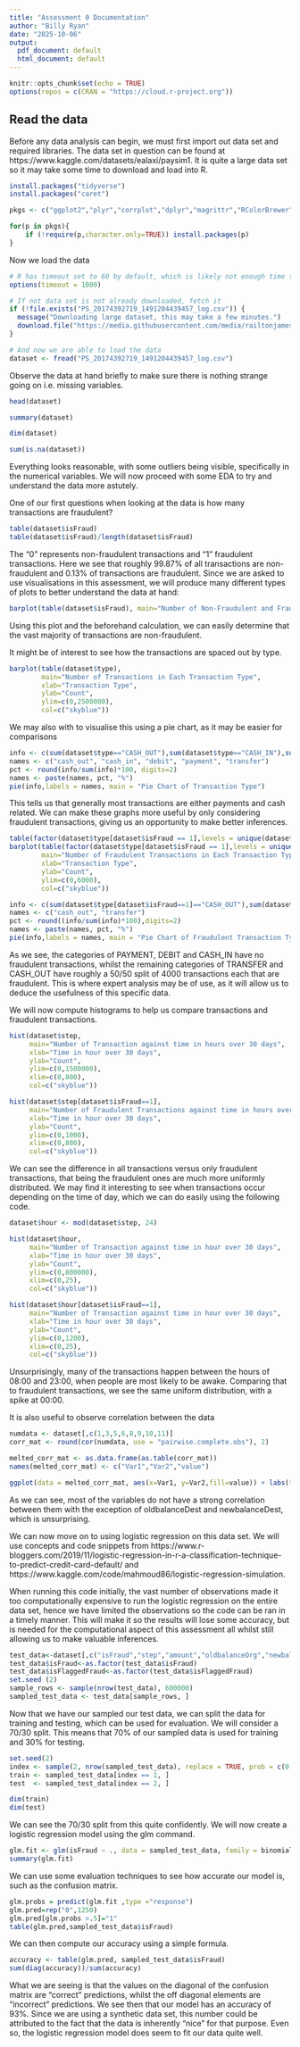 ```yaml
---
title: "Assessment 0 Documentation"
author: "Billy Ryan"
date: "2025-10-06"
output:
  pdf_document: default
  html_document: default
---
```


```r
knitr::opts_chunk$set(echo = TRUE)
options(repos = c(CRAN = "https://cloud.r-project.org"))
```

## Read the data

Before any data analysis can begin, we must first import out data set and required libraries. The data set in question can be found at https://www.kaggle.com/datasets/ealaxi/paysim1. It is quite a large data set so it may take some time to download and load into R.

```r
install.packages("tidyverse")
install.packages("caret")
```

```r
pkgs <- c("ggplot2","plyr","corrplot","dplyr","magrittr","RColorBrewer", "data.table")

for(p in pkgs){
    if (!require(p,character.only=TRUE)) install.packages(p)
}
```

Now we load the data

```r
# R has timeout set to 60 by default, which is likely not enough time to download and import such a big data set hence we increase it here
options(timeout = 1000)

# If not data set is not already downloaded, fetch it
if (!file.exists("PS_20174392719_1491204439457_log.csv")) {
  message("Downloading large dataset, this may take a few minutes.")
  download.file("https://media.githubusercontent.com/media/railtonjamesl-collab/ds-project/refs/heads/main/dataset/PS_20174392719_1491204439457_log.csv", "PS_20174392719_1491204439457_log.csv", mode = "wb")
}

# And now we are able to load the data
dataset <- fread("PS_20174392719_1491204439457_log.csv")
```
Observe the data at hand briefly to make sure there is nothing strange going on i.e. missing variables. 

```r
head(dataset)
```
```r
summary(dataset)
```

```r
dim(dataset)
```


```r
sum(is.na(dataset))
```

Everything looks reasonable, with some outliers being visible, specifically in the numerical variables. We will now proceed with some EDA to try and understand the data more astutely.

One of our first questions when looking at the data is how many transactions are fraudulent? 

```r
table(dataset$isFraud)
table(dataset$isFraud)/length(dataset$isFraud)
```
The "0" represents non-fraudulent transactions and "1" fraudulent transactions. Here we see that roughly 99.87% of all transactions are non-fraudulent and 0.13% of transactions are fraudulent. Since we are asked to use visualisations in this assessment, we will produce many different types of plots to better understand the data at hand:

```r
barplot(table(dataset$isFraud), main="Number of Non-Fraudulent and Fraudulent Transactions", ylab="Count", ylim=c(0,7000000), col = c("skyblue"))
```
Using this plot and the beforehand calculation, we can easily determine that the vast majority of transactions are non-fraudulent. 

It might be of interest to see how the transactions are spaced out by type.

```r
barplot(table(dataset$type),
        main="Number of Transactions in Each Transaction Type",
        xlab="Transaction Type",
        ylab="Count",
        ylim=c(0,2500000),
        col=c("skyblue"))
```
We may also with to visualise this using a pie chart, as it may be easier for comparisons

```r
info <- c(sum(dataset$type=="CASH_OUT"),sum(dataset$type=="CASH_IN"),sum(dataset$type=="DEBIT"),sum(dataset$type=="PAYMENT"),sum(dataset$type=="TRANSFER"))
names <- c("cash_out", "cash_in", "debit", "payment", "transfer")
pct <- round(info/sum(info)*100, digits=2)
names <- paste(names, pct, "%")
pie(info,labels = names, main = "Pie Chart of Transaction Type")
```

This tells us that generally most transactions are either payments and cash related. We can make these graphs more useful by only considering fraudulent transactions, giving us an opportunity to make better inferences.

```r
table(factor(dataset$type[dataset$isFraud == 1],levels = unique(dataset$type)))
barplot(table(factor(dataset$type[dataset$isFraud == 1],levels = unique(dataset$type))),
        main="Number of Fraudulent Transactions in Each Transaction Type",
        xlab="Transaction Type",
        ylab="Count",
        ylim=c(0,6000),
        col=c("skyblue"))

info <- c(sum(dataset$type[dataset$isFraud==1]=="CASH_OUT"),sum(dataset$type[dataset$isFraud==1]=="TRANSFER"))
names <- c("cash_out", "transfer")
pct <- round((info/sum(info)*100),digits=2)
names <- paste(names, pct, "%")
pie(info,labels = names, main = "Pie Chart of Fraudulent Transaction Type")
```
As we see, the categories of PAYMENT, DEBIT and CASH_IN have no fraudulent transactions, whilst the remaining categories of TRANSFER and CASH_OUT have roughly a 50/50 split of 4000 transactions each that are fraudulent. This is where expert analysis may be of use, as it will allow us to deduce the usefulness of this specific data. 

We will now compute histograms to help us compare transactions and fraudulent transactions.

```r
hist(dataset$step,
     main="Number of Transaction against time in hours over 30 days",
     xlab="Time in hour over 30 days",
     ylab="Count",
     ylim=c(0,1500000),
     xlim=c(0,800),
     col=c("skyblue"))

hist(dataset$step[dataset$isFraud==1],
     main="Number of Fraudulent Transactions against time in hours over 30 days",
     xlab="Time in hour over 30 days",
     ylab="Count",
     ylim=c(0,1000),
     xlim=c(0,800),
     col=c("skyblue"))
```
We can see the difference in all transactions versus only fraudulent transactions, that being the fraudulent ones are much more uniformly distributed. We may find it interesting to see when transactions occur depending on the time of day, which we can do easily using the following code.

```r
dataset$hour <- mod(dataset$step, 24)

hist(dataset$hour,
     main="Number of Transaction against time in hour over 30 days",
     xlab="Time in hour over 30 days",
     ylab="Count",
     ylim=c(0,800000),
     xlim=c(0,25),
     col=c("skyblue"))

hist(dataset$hour[dataset$isFraud==1],
     main="Number of Transaction against time in hour over 30 days",
     xlab="Time in hour over 30 days",
     ylab="Count",
     ylim=c(0,1200),
     xlim=c(0,25),
     col=c("skyblue"))
```
Unsurprisingly, many of the transactions happen between the hours of 08:00 and 23:00, when people are most likely to be awake. Comparing that to fraudulent transactions, we see the same uniform distribution, with a spike at 00:00.

It is also useful to observe correlation between the data

```r
numdata <- dataset[,c(1,3,5,6,8,9,10,11)]
corr_mat <- round(cor(numdata, use = "pairwise.complete.obs"), 2)

melted_corr_mat <- as.data.frame(as.table(corr_mat))
names(melted_corr_mat) <- c("Var1","Var2","value")

ggplot(data = melted_corr_mat, aes(x=Var1, y=Var2,fill=value)) + labs(title = "Correlation table of  Variables", fill = "Correlation") + geom_tile() + theme(axis.text.x = element_text(angle = 45, hjust = 1, size = 10), axis.text.y = element_text(size = 10)) +geom_text(aes(Var2, Var1, label = value),color = "black", size = 4)
```
As we can see, most of the variables do not have a strong correlation between them with the exception of oldbalanceDest and newbalanceDest, which is unsurprising.

We can now move on to using logistic regression on this data set. We will use concepts and code snippets from https://www.r-bloggers.com/2019/11/logistic-regression-in-r-a-classification-technique-to-predict-credit-card-default/ and https://www.kaggle.com/code/mahmoud86/logistic-regression-simulation.


When running this code initially, the vast number of observations made it too computationally expensive to run the logistic regression on the entire data set, hence we have limited the observations so the code can be ran in a timely manner. This will make it so the results will lose some accuracy, but is needed for the computational aspect of this assessment all whilst still allowing us to make valuable inferences.

```r
test_data<-dataset[,c("isFraud","step","amount","oldbalanceOrg","newbalanceOrig","oldbalanceDest","newbalanceDest","isFlaggedFraud")]
test_data$isFraud<-as.factor(test_data$isFraud)
test_data$isFlaggedFraud<-as.factor(test_data$isFlaggedFraud)
set.seed (2)
sample_rows <- sample(nrow(test_data), 600000)
sampled_test_data <- test_data[sample_rows, ]
```

Now that we have our sampled our test data, we can split the data for training and testing, which can be used for evaluation. We will consider a 70/30 split. This means that 70% of our sampled data is used for training and 30% for testing.

```r
set.seed(2)
index <- sample(2, nrow(sampled_test_data), replace = TRUE, prob = c(0.7, 0.3))
train <- sampled_test_data[index == 1, ]
test  <- sampled_test_data[index == 2, ]
```

```r
dim(train)
dim(test)
```
We can see the 70/30 split from this quite confidently. We will now create a logistic regression model using the glm command.

```r
glm.fit <- glm(isFraud ~ ., data = sampled_test_data, family = binomial)
summary(glm.fit)
```
We can use some evaluation techniques to see how accurate our model is, such as the confusion matrix.

```r
glm.probs = predict(glm.fit ,type ="response")
glm.pred=rep("0",1250)
glm.pred[glm.probs >.5]="1"
table(glm.pred,sampled_test_data$isFraud)
```
We can then compute our accuracy using a simple formula.

```r
accuracy <- table(glm.pred, sampled_test_data$isFraud)
sum(diag(accuracy))/sum(accuracy)
```
What we are seeing is that the values on the diagonal of the confusion matrix are "correct" predictions, whilst the off diagonal elements are "incorrect" predictions. We see then that our model has an accuracy of 93%. Since we are using a synthetic data set, this number could be attributed to the fact that the data is inherently "nice" for that purpose. Even so, the logistic regression model does seem to fit our data quite well.